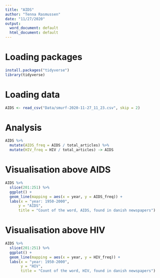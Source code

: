 ```yaml
---
title: "AIDS"
author: "Tenna Rasmussen"
date: "11/27/2020"
output:
  word_document: default
  html_document: default
---
```

# Loading packages 

```r
install.packages("tidyverse")
library(tidyverse)
```


# Loading data 

```r
AIDS <- read_csv("Data/smurf-2020-11-27_11_23.csv", skip = 2)
```

# Analysis 
 
```r
AIDS %>% 
  mutate(AIDS_freq = AIDS / total_articles) %>% 
  mutate(HIV_freq = HIV / total_articles) -> AIDS
```

# Visualisation above AIDS
 
```r
AIDS %>% 
  slice(201:251) %>% 
  ggplot() + 
  geom_line(mapping = aes(x = year, y = AIDS_freq)) + 
  labs(x = "year: 1950-2000",
      y = "AIDS",
      title = "Count of the word, AIDS, found in danish newspapers")
```

# Visualisation above HIV
 
```r
AIDS %>%
  slice(201:251) %>% 
  ggplot() +
  geom_line(mapping = aes(x = year, y = HIV_freq)) +
  labs(x = "year: 1950-2000",
       y = "HIV",
       title = "Count of the word, HIV, found in danish newspapers")
```


